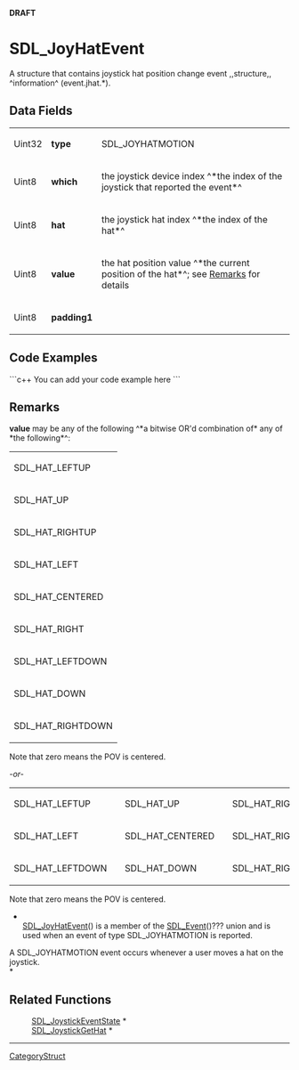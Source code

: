 <!-- pragma section-numbers off -->
<!-- pragma disable-camelcase -->
'''DRAFT'''

= SDL_JoyHatEvent =
A structure that contains joystick hat position change event ,,structure,, ^information^ (event.jhat.*).


== Data Fields ==
{|
|Uint32
|'''type'''
|SDL_JOYHATMOTION
|-
|Uint8
|'''which'''
|the joystick device index ^*the index of the joystick that reported the event*^
|-
|Uint8
|'''hat'''
|the joystick hat index ^*the index of the hat*^
|-
|Uint8
|'''value'''
|the hat position value ^*the current position of the hat*^; see [[#Remarks|Remarks]] for details
|-
|Uint8
|'''padding1'''
|
|}

== Code Examples ==
```c++
You can add your code example here
```

== Remarks ==
'''value''' may be any of the following ^*a bitwise OR'd combination of* any of *the following*^:
{|
|SDL_HAT_LEFTUP
|-
|SDL_HAT_UP
|-
|SDL_HAT_RIGHTUP
|-
|SDL_HAT_LEFT
|-
|SDL_HAT_CENTERED
|-
|SDL_HAT_RIGHT
|-
|SDL_HAT_LEFTDOWN
|-
|SDL_HAT_DOWN
|-
|SDL_HAT_RIGHTDOWN
|}
Note that zero means the POV is centered. 

''-or-''

{|
|SDL_HAT_LEFTUP
|
|SDL_HAT_UP
|
|SDL_HAT_RIGHTUP
|-
|SDL_HAT_LEFT
|
|SDL_HAT_CENTERED
|
|SDL_HAT_RIGHT
|-
|SDL_HAT_LEFTDOWN
|
|SDL_HAT_DOWN
|
|SDL_HAT_RIGHTDOWN
|}
Note that zero means the POV is centered. 

*<br/>[[SDL_JoyHatEvent]]() is a member of the [[SDL_Event]]()??? union and is used when an event of type SDL_JOYHATMOTION is reported.

A SDL_JOYHATMOTION event occurs whenever a user moves a hat on the joystick.<br/>*

== Related Functions ==
:[[SDL_JoystickEventState]] *
:[[SDL_JoystickGetHat]] *

----
[[CategoryStruct]]
